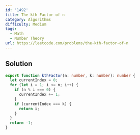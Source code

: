 ```yaml
---
id: '1492'
title: The kth Factor of n
category: Algorithms
difficulty: Medium
tags:
  - Math
  - Number Theory
url: https://leetcode.com/problems/the-kth-factor-of-n
---
```


## Solution

```typescript filename="solution.ts" copy
export function kthFactor(n: number, k: number): number {
  let currentIndex = 0;
  for (let i = 1; i <= n; i++) {
    if (n % i === 0) {
      currentIndex += 1;
    }
    if (currentIndex === k) {
      return i;
    }
  }
  return -1;
}
```

